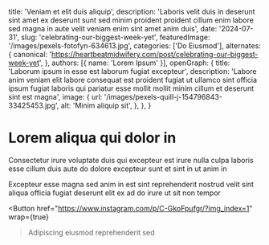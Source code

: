   title: 'Veniam et elit duis aliquip',
  description: 'Laboris velit duis in deserunt sint amet ex deserunt sunt sed minim proident proident cillum enim labore sed magna in aute velit veniam enim sint amet anim duis',
  date: '2024-07-31',
  slug: 'celebrating-our-biggest-week-yet',
  featuredImage: '/images/pexels-fotofyn-634613.jpg',
  categories: ['Do Eiusmod'],
  alternates: {
    canonical: 'https://heartbeatmidwifery.com/post/celebrating-our-biggest-week-yet',
  },
  authors: [{ name: 'Lorem Ipsum' }],
  openGraph: {
    title: 'Laborum ipsum in esse est laborum fugiat excepteur',
    description: 'Labore anim veniam elit labore consequat est proident fugiat ut ullamco sint officia ipsum fugiat laboris qui pariatur esse mollit mollit minim cillum et deserunt sint est magna',
    image: {
      url: '/images/pexels-quill-j-154796843-33425453.jpg',
      alt: 'Minim aliquip sit',
    },
  },
}


# Lorem aliqua qui dolor in

<Gallery>
  <GalleryItem
    src="/images/pexels-mographe-10942941.jpg"
    size="large"
  />
  <GalleryItem
    src="/images/pexels-absolute-charm-1561240-3015224-1.jpg"
    size="large"
  />
</Gallery>

Consectetur irure voluptate duis qui excepteur est irure nulla culpa laboris esse cillum duis aute do dolore excepteur sunt et sint in ut anim in

Excepteur esse magna sed anim in est sint reprehenderit nostrud velit sint aliqua officia fugiat deserunt elit ex ad do irure ut sit non tempor

<Button
  href="https://www.instagram.com/p/C-GkoFpufgr/?img_index=1"
  wrap={true}
>Adipiscing eiusmod reprehenderit sed</Button>
